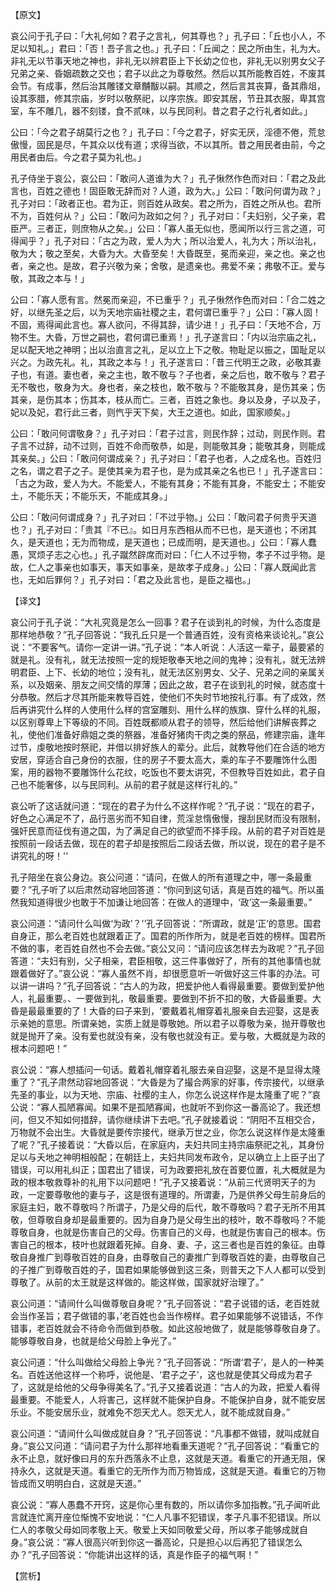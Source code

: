 

【原文】

哀公问于孔子曰：「大礼何如？君子之言礼，何其尊也？」孔子曰：「丘也小人，不足以知礼。」君曰：「否！吾子言之也。」孔子曰：「丘闻之：民之所由生，礼为大。非礼无以节事天地之神也，非礼无以辨君臣上下长幼之位也，非礼无以别男女父子兄弟之亲、昏姻疏数之交也；君子以此之为尊敬然。然后以其所能教百姓，不废其会节。有成事，然后治其雕镂文章黼黻以嗣。其顺之，然后言其丧算，备其鼎俎，设其豕腊，修其宗庙，岁时以敬祭祀，以序宗族。即安其居，节丑其衣服，卑其宫室，车不雕几，器不刻镂，食不贰味，以与民同利。昔之君子之行礼者如此。」

公曰：「今之君子胡莫行之也？」孔子曰：「今之君子，好实无厌，淫德不倦，荒怠傲慢，固民是尽，午其众以伐有道；求得当欲，不以其所。昔之用民者由前，今之用民者由后。今之君子莫为礼也。」

孔子侍坐于哀公，哀公曰：「敢问人道谁为大？」孔子愀然作色而对曰：「君之及此言也，百姓之德也！固臣敢无辞而对？人道，政为大。」公曰：「敢问何谓为政？」孔子对曰：「政者正也。君为正，则百姓从政矣。君之所为，百姓之所从也。君所不为，百姓何从？」公曰：「敢问为政如之何？」孔子对曰：「夫妇别，父子亲，君臣严。三者正，则庶物从之矣。」公曰：「寡人虽无似也，愿闻所以行三言之道，可得闻乎？」孔子对曰：「古之为政，爱人为大；所以治爱人，礼为大；所以治礼，敬为大；敬之至矣，大昏为大。大昏至矣！大昏既至，冕而亲迎，亲之也。亲之也者，亲之也。是故，君子兴敬为亲；舍敬，是遗亲也。弗爱不亲；弗敬不正。爱与敬，其政之本与！」

公曰：「寡人愿有言。然冕而亲迎，不已重乎？」孔子愀然作色而对曰：「合二姓之好，以继先圣之后，以为天地宗庙社稷之主，君何谓已重乎？」公曰：「寡人固！不固，焉得闻此言也。寡人欲问，不得其辞，请少进！」孔子曰：「天地不合，万物不生。大昏，万世之嗣也，君何谓已重焉！」孔子遂言曰：「内以治宗庙之礼，足以配天地之神明；出以治直言之礼，足以立上下之敬。物耻足以振之，国耻足以兴之。为政先礼。礼，其政之本与！」孔子遂言曰：「昔三代明王之政，必敬其妻子也，有道。妻也者，亲之主也，敢不敬与？子也者，亲之后也，敢不敬与？君子无不敬也，敬身为大。身也者，亲之枝也，敢不敬与？不能敬其身，是伤其亲；伤其亲，是伤其本；伤其本，枝从而亡。三者，百姓之象也。身以及身，子以及子，妃以及妃，君行此三者，则忾乎天下矣，大王之道也。如此，国家顺矣。」

公曰：「敢问何谓敬身？」孔子对曰：「君子过言，则民作辞；过动，则民作则。君子言不过辞，动不过则，百姓不命而敬恭，如是，则能敬其身；能敬其身，则能成其亲矣。」公曰：「敢问何谓成亲？」孔子对曰：「君子也者，人之成名也。百姓归之名，谓之君子之子。是使其亲为君子也，是为成其亲之名也已！」孔子遂言曰：「古之为政，爱人为大。不能爱人，不能有其身；不能有其身，不能安土；不能安土，不能乐天；不能乐天，不能成其身。」

公曰：「敢问何谓成身？」孔子对曰：「不过乎物。」公曰：「敢问君子何贵乎天道也？」孔子对曰：「贵其『不已』。如日月东西相从而不已也，是天道也；不闭其久，是天道也；无为而物成，是天道也；已成而明，是天道也。」公曰：「寡人蠢愚，冥烦子志之心也。」孔子蹴然辟席而对曰：「仁人不过乎物，孝子不过乎物。是故，仁人之事亲也如事天，事天如事亲，是故孝子成身。」公曰：「寡人既闻此言也，无如后罪何？」孔子对曰：「君之及此言也，是臣之福也。」

【译文】

哀公问于孔子说：“大礼究竟是怎么一回事？君子在谈到礼的时候，为什么态度是那样地恭敬？”孔子回答说：“我孔丘只是一个普通百姓，没有资格来谈论礼。”哀公说：“不要客气。请你一定讲一讲。”孔子说：“本人听说：人活这一辈子，最要紧的就是礼。没有礼，就无法按照一定的规矩敬奉天地之间的鬼神；没有礼，就无法辨明君臣、上下、长幼的地位；没有礼，就无法区别男女、父子、兄弟之间的亲属关系，以及姻亲、朋友之间交情的厚薄；因此之故，君子在谈到礼的时候，就态度十分恭敬。然后才尽其所能来教导百姓，使他们不失时节地按礼行事。有了成效，然后再讲究什么样的人使用什么样的宫室雕刻、用什么样的族旗、穿什么样的礼服，以区别尊卑上下等级的不同。百姓既都顺从君子的领导，然后给他们讲解丧葬之礼，使他们准备好鼎姐之类的祭器，准备好猪肉干肉之类的祭品，修建宗庙，逢年过节，虔敬地按时祭祀，并借以排好族人的辈分。此后，就教导他们在合适的地方安居，穿适合自己身份的衣服，住的房子不要太高大，乘的车子不要雕饰什么图案，用的器物不要雕饰什么花纹，吃饭也不要太讲究，不但教导百姓如此，君子自己也不能奢侈，以与民同利。从前的君子就是这样行礼的。”

哀公听了这话就问道：“现在的君子为什么不这样作呢？”孔子说：“现在的君子，好色之心满足不了，品行恶劣而不知自律，荒淫怠惰傲慢，搜刮民财而没有限制，强奸民意而征伐有道之国，为了满足自己的欲望而不择手段。从前的君子对百姓是按照前一段话去做，现在的君子却是按照后二段话去做，所以说，现在的君子是不讲究礼的呀！''

孔子陪坐在哀公身边。哀公问道：“请问，在做人的所有道理之中，哪一条最重要？”孔子听了以后肃然动容地回答道：“你问到这句话，真是百姓的福气。所以虽然我知道得很少也敢于不加谦让地回答：在做人的道理中，‘政’这一条最重要。”

哀公问道：“请问什么叫做‘为政’？'’孔子回答说：“所谓政，就是‘正’的意思。国君自身正，那么老百姓也就跟着正了。国君的所作所为，就是老百姓的榜样。国君所不做的事，老百姓自然也不会去做。”哀公又问：“请问应该怎样去为政呢？”孔子回答道：“夫妇有别，父子相亲，君臣相敬，这三件事做好了，所有的其他事情也就跟着做好了。”哀公说：“寡人虽然不肖，却很愿意听一听做好这三件事的办法。可以讲一讲吗？”孔子回答说：“古人的为政，把爱护他人看得最重要。要做到爱护他人，礼最重要。、一要做到礼，敬最重要。要做到不折不扣的敬，大昏最重要。大昏是最最重要的了！大昏的曰子来到，‘要戴着礼帽穿着礼服亲自去迎娶，这是表示亲她的意思。所谓亲她，实质上就是尊敬她。所以君子以尊敬为亲，抛开尊敬也就是抛开了亲。没有爱也就没有亲，没有敬也就没有正。爱与敬，大概就是为政的根本问题吧！”

哀公说：“寡人想插问一句话。戴着礼帽穿着礼服去亲自迎娶，这是不是显得太隆重了？”孔子肃然动容地回答说：“大昏是为了撮合两家的好事，传宗接代，以继承先圣的事业，以为天地、宗庙、社樱的主人，你怎么说这样作是太隆重了呢？”哀公说：“寡人孤陋寡闻。如果不是孤陋寡闻，也就听不到你这一番高论了。我还想问，但又不知如何措辞，请你继续讲下去吧。”孔子就接着说：“阴阳不互相交合，万物就不会出生。大昏就是要传宗接代，继承万世之业，你怎么说这样作是太隆重了呢？”孔子接着说：“大昏以后，在家庭内，夫妇共同主持宗庙祭祀之礼，其身份足以与夭地之神明相般配；在朝廷上，夫妇共同发布政令，足以确立上上臣子出了错误，可以用礼纠正；国君出了错误，可为政要把礼放在首要位置，礼大概就是为政的根本敬救尊补的礼用下以问题吧！”孔子又接着说：“从前三代贤明天子的为政，一定要尊敬他的妻与子，这是很有道理的。所谓妻，乃是供养父母生前身后的家庭主妇，敢不尊敬吗？所谓子，乃是父母的后代，敢不尊敬吗？君子无所不用其敬，但尊敬自身却是最重要的。因为自身乃是父母生出的枝叶，敢不尊敬吗？不能尊敬自身，也就是伤害自己的父母。伤害自己的义母，也就是伤害自己的根本。伤害自己的根本，枝叶也就跟着死掉。自身、妻、子，这三者也是百姓的象征。由尊敬自身推广到尊敬百姓的自身，由尊敬自己的妻推广到尊敬百姓的妻，由尊敬自己的子推广到尊敬百姓的子，国君如果能够做到这三条，则普天之下人人都可以受到尊敬了。从前的太王就是这样做的。能这样做，国家就好治理了。”

哀公问道：“请间什么叫做尊敬自身呢？”孔子回答说：“君子说错的话，老百姓就会当作圣旨；君子做错的事，’老百姓也会当作榜样。君子如果能够不说错话，不作错事，老百姓就会不待命令而做到恭敬。如此这般地做了，就是能够尊敬自身了。能够尊敬自身，也就是给父母脸上争光了。”

哀公问道：“什么叫做给父母脸上争光？”孔子回答说：“所谓‘君子’，是人的一种美名。百姓送他这样一个称呼，说他是、‘君子之子’，这也就是使其父母成为君子了，这就是给他的父母争得美名了。”孔子又接着说道：“古人的为政，把爱人看得最重要。不能爱人，人将害己，这样就不能保护自身。不能保护自身，就不能安居乐业。不能安居乐业，就难免不怨天尤人。怨天尤人，就不能成就自身。”

哀公问道：“请间什么叫做成就自身？”孔子回答说：“凡事都不做错，就叫成就自身。”哀公又问道：“请问君子为什么那祥地看重天道呢？”孔子回答说：“看重它的永不止息，就好像曰月的东升西落永不止息，这就是天道。看重它的开通无阻，保持永久，这就是天道。看重它的无所作为而万物皆成，这就是天道。看重它的万物皆成而又明明白白，这就是天道。”

哀公说：“寡人愚蠢不开窍，这是你心里有数的，所以请你多加指教。”孔子闻听此言就连忙离开座位惭愧不安地说：“仁人凡事不犯错误，孝子凡事不犯错误。所以仁人的孝敬父母如同孝敬上天。敬爱上天如同敬爱父母，所以孝子能够成就自身。”哀公说：“寡人很高兴听到你这一番高论，只是担心以后再犯了错误怎么办？”孔子回答说：“你能讲出这样的话，真是作臣子的福气啊！”

【赏析】

